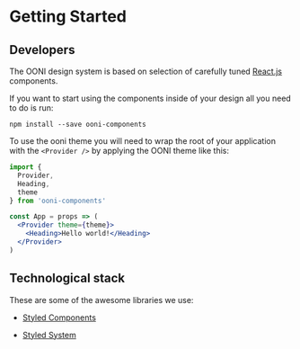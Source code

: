 # Getting Started

## Developers

The OONI design system is based on selection of carefully tuned [React.js](https://facebook.github.io/react/) components.

If you want to start using the components inside of your design all you need to
do is run:

```
npm install --save ooni-components
```

To use the ooni theme you will need to wrap the root of your application with
the `<Provider />` by applying the OONI theme like this:

```jsx
import {
  Provider,
  Heading,
  theme
} from 'ooni-components'

const App = props => (
  <Provider theme={theme}>
    <Heading>Hello world!</Heading>
  </Provider>
)
```

## Technological stack

These are some of the awesome libraries we use:

* [Styled Components](https://www.styled-components.com/)

* [Styled System](http://jxnblk.com/styled-system/)
